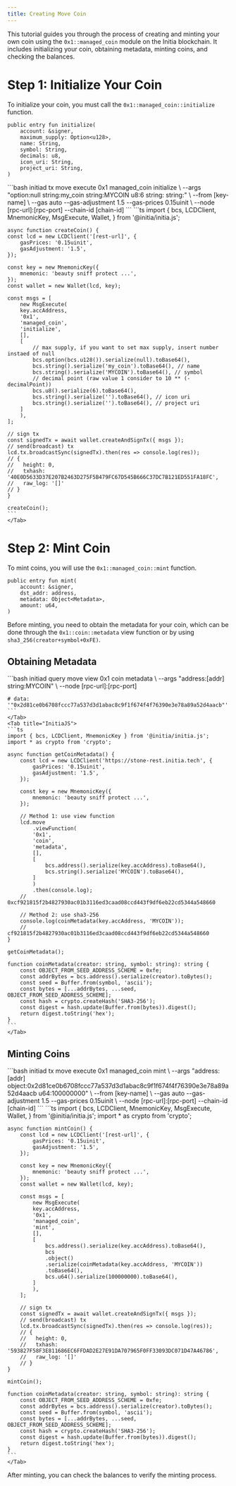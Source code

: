 ```yaml
---
title: Creating Move Coin
---
```


This tutorial guides you through the process of creating and minting your own coin using the `0x1::managed_coin` module on the Initia blockchain. It includes initializing your coin, obtaining metadata, minting coins, and checking the balances.

# Step 1: Initialize Your Coin

To initialize your coin, you must call the `0x1::managed_coin::initialize` function. 

```move
public entry fun initialize(
    account: &signer,
    maximum_supply: Option<u128>,
    name: String,
    symbol: String,
    decimals: u8,
    icon_uri: String,
    project_uri: String,
)
```

<Tabs>
    <Tab title="CLI">
    ```bash
    initiad tx move execute 0x1 managed_coin initialize \
        --args "option<u128>:null string:my_coin string:MYCOIN u8:6 string: string:" \
        --from [key-name] \
        --gas auto --gas-adjustment 1.5 --gas-prices 0.15uinit \
        --node [rpc-url]:[rpc-port] --chain-id [chain-id]
    ```
    </Tab>
    <Tab title="InitiaJS">
    ```ts
    import {
        bcs,
        LCDClient,
        MnemonicKey,
        MsgExecute,
        Wallet,
    } from '@initia/initia.js';

    async function createCoin() {
    const lcd = new LCDClient('[rest-url]', {
        gasPrices: '0.15uinit',
        gasAdjustment: '1.5',
    });

    const key = new MnemonicKey({
        mnemonic: 'beauty sniff protect ...',
    });
    const wallet = new Wallet(lcd, key);

    const msgs = [
        new MsgExecute(
        key.accAddress,
        '0x1',
        'managed_coin',
        'initialize',
        [],
        [
            // max supply, if you want to set max supply, insert number instaed of null
            bcs.option(bcs.u128()).serialize(null).toBase64(),
            bcs.string().serialize('my_coin').toBase64(), // name
            bcs.string().serialize('MYCOIN').toBase64(), // symbol
            // decimal point (raw value 1 consider to 10 ** (- decimalPoint))
            bcs.u8().serialize(6).toBase64(),
            bcs.string().serialize('').toBase64(), // icon uri
            bcs.string().serialize('').toBase64(), // project uri
        ]
        ),
    ];

    // sign tx
    const signedTx = await wallet.createAndSignTx({ msgs });
    // send(broadcast) tx
    lcd.tx.broadcastSync(signedTx).then(res => console.log(res));
    // {
    //   height: 0,
    //   txhash: '40E0D5633D37E207B2463D275F5B479FC67D545B666C37DC7B121ED551FA18FC',
    //   raw_log: '[]'
    // }
    }

    createCoin();
    ```
    </Tab>
</Tabs>

# Step 2: Mint Coin

To mint coins, you will use the `0x1::managed_coin::mint` function.

```move
public entry fun mint(
    account: &signer,
    dst_addr: address,
    metadata: Object<Metadata>,
    amount: u64,
)
```

Before minting, you need to obtain the metadata for your coin, which can be done through the `0x1::coin::metadata` view function or by using `sha3_256(creator+symbol+0xFE)`.

## Obtaining Metadata

<Tabs>
    <Tab title="CLI">
    ```bash
    initiad query move view 0x1 coin metadata \
        --args "address:[addr] string:MYCOIN" \
        --node [rpc-url]:[rpc-port]

    # data: '"0x2d81ce0b6708fccc77a537d3d1abac8c9f1f674f4f76390e3e78a89a52d4aacb"'
    ```
    </Tab>
    <Tab title="InitiaJS">
    ```ts
    import { bcs, LCDClient, MnemonicKey } from '@initia/initia.js';
    import * as crypto from 'crypto';

    async function getCoinMetadata() {
        const lcd = new LCDClient('https://stone-rest.initia.tech', {
            gasPrices: '0.15uinit',
            gasAdjustment: '1.5',
        });

        const key = new MnemonicKey({
            mnemonic: 'beauty sniff protect ...',
        });

        // Method 1: use view function
        lcd.move
            .viewFunction(
            '0x1',
            'coin',
            'metadata',
            [],
            [
                bcs.address().serialize(key.accAddress).toBase64(),
                bcs.string().serialize('MYCOIN').toBase64(),
            ]
            )
            .then(console.log);
        // 0xcf921815f2b4827930ac01b3116ed3caad08ccd443f9df6eb22cd5344a548660

        // Method 2: use sha3-256
        console.log(coinMetadata(key.accAddress, 'MYCOIN'));
        // cf921815f2b4827930ac01b3116ed3caad08ccd443f9df6eb22cd5344a548660
    }

    getCoinMetadata();

    function coinMetadata(creator: string, symbol: string): string {
        const OBJECT_FROM_SEED_ADDRESS_SCHEME = 0xfe;
        const addrBytes = bcs.address().serialize(creator).toBytes();
        const seed = Buffer.from(symbol, 'ascii');
        const bytes = [...addrBytes, ...seed, OBJECT_FROM_SEED_ADDRESS_SCHEME];
        const hash = crypto.createHash('SHA3-256');
        const digest = hash.update(Buffer.from(bytes)).digest();
        return digest.toString('hex');
    }
    ```
    </Tab>
</Tabs>


## Minting Coins

<Tabs>
    <Tab title="CLI">
    ```bash
    initiad tx move execute 0x1 managed_coin mint \
        --args "address:[addr] object:0x2d81ce0b6708fccc77a537d3d1abac8c9f1f674f4f76390e3e78a89a52d4aacb u64:100000000" \
        --from [key-name] \
        --gas auto --gas-adjustment 1.5 --gas-prices 0.15uinit \
        --node [rpc-url]:[rpc-port] --chain-id [chain-id]
    ```
    </Tab>
    <Tab title="InitiaJS">
    ```ts
    import {
        bcs,
        LCDClient,
        MnemonicKey,
        MsgExecute,
        Wallet,
    } from '@initia/initia.js';
    import * as crypto from 'crypto';

    async function mintCoin() {
        const lcd = new LCDClient('[rest-url]', {
            gasPrices: '0.15uinit',
            gasAdjustment: '1.5',
        });

        const key = new MnemonicKey({
            mnemonic: 'beauty sniff protect ...',
        });
        const wallet = new Wallet(lcd, key);

        const msgs = [
            new MsgExecute(
            key.accAddress,
            '0x1',
            'managed_coin',
            'mint',
            [],
            [
                bcs.address().serialize(key.accAddress).toBase64(),
                bcs
                .object()
                .serialize(coinMetadata(key.accAddress, 'MYCOIN'))
                .toBase64(),
                bcs.u64().serialize(100000000).toBase64(),
            ]
            ),
        ];

        // sign tx
        const signedTx = await wallet.createAndSignTx({ msgs });
        // send(broadcast) tx
        lcd.tx.broadcastSync(signedTx).then(res => console.log(res));
        // {
        //   height: 0,
        //   txhash: '593827F58F3E811686EC6FFDAD2E27E91DA707965F0FF33093DC071D47A46786',
        //   raw_log: '[]'
        // }
    }

    mintCoin();

    function coinMetadata(creator: string, symbol: string): string {
        const OBJECT_FROM_SEED_ADDRESS_SCHEME = 0xfe;
        const addrBytes = bcs.address().serialize(creator).toBytes();
        const seed = Buffer.from(symbol, 'ascii');
        const bytes = [...addrBytes, ...seed, OBJECT_FROM_SEED_ADDRESS_SCHEME];
        const hash = crypto.createHash('SHA3-256');
        const digest = hash.update(Buffer.from(bytes)).digest();
        return digest.toString('hex');
    }
    ```
    </Tab>
</Tabs>

After minting, you can check the balances to verify the minting process.